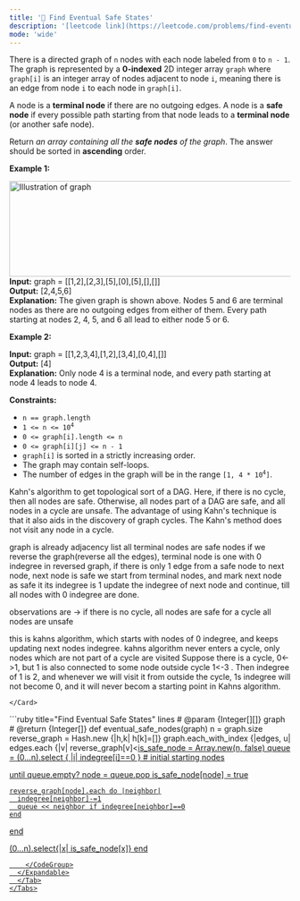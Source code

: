 ```yaml
---
title: '🧀 Find Eventual Safe States'
description: '[leetcode link](https://leetcode.com/problems/find-eventual-safe-states/description/)'
mode: 'wide'
---
```

<Tabs>
  <Tab title="Question" icon="circle-question" iconType="regular">
    <Card>
      <p>There is a directed graph of <code>n</code> nodes with each node labeled from <code>0</code> to <code>n - 1</code>. The graph is represented by a <strong>0-indexed</strong> 2D integer array <code>graph</code> where <code>graph[i]</code> is an integer array of nodes adjacent to node <code>i</code>, meaning there is an edge from node <code>i</code> to each node in <code>graph[i]</code>.</p>  <p>A node is a <strong>terminal node</strong> if there are no outgoing edges. A node is a <strong>safe node</strong> if every possible path starting from that node leads to a <strong>terminal node</strong> (or another safe node).</p>  <p>Return <em>an array containing all the <strong>safe nodes</strong> of the graph</em>. The answer should be sorted in <strong>ascending</strong> order.</p>   <p><strong class="example">Example 1:</strong></p> <img alt="Illustration of graph" src="https://s3-lc-upload.s3.amazonaws.com/uploads/2018/03/17/picture1.png" style="height: 171px; width: 600px;" />  <strong>Input:</strong> graph = [[1,2],[2,3],[5],[0],[5],[],[]] <br/> <strong>Output:</strong> [2,4,5,6] <br/> <strong>Explanation:</strong> The given graph is shown above. Nodes 5 and 6 are terminal nodes as there are no outgoing edges from either of them. Every path starting at nodes 2, 4, 5, and 6 all lead to either node 5 or 6.  <p><strong class="example">Example 2:</strong></p>   <strong>Input:</strong> graph = [[1,2,3,4],[1,2],[3,4],[0,4],[]] <br/> <strong>Output:</strong> [4] <br/> <strong>Explanation:</strong> Only node 4 is a terminal node, and every path starting at node 4 leads to node 4.    <p><strong>Constraints:</strong></p>  <ul>  <li><code>n == graph.length</code></li>  <li><code>1 &lt;= n &lt;= 10<sup>4</sup></code></li>  <li><code>0 &lt;= graph[i].length &lt;= n</code></li>  <li><code>0 &lt;= graph[i][j] &lt;= n - 1</code></li>  <li><code>graph[i]</code> is sorted in a strictly increasing order.</li>  <li>The graph may contain self-loops.</li>  <li>The number of edges in the graph will be in the range <code>[1, 4 * 10<sup>4</sup>]</code>.</li> </ul> 
    </Card>
  </Tab>
  <Tab title="Solution" icon="lightbulb" iconType="regular" >
    <Card>
      Kahn's algorithm to get topological sort of a DAG. Here, if there is no cycle, then all nodes are safe. Otherwise, all nodes part of a DAG are safe, and all nodes in a cycle are unsafe.
The advantage of using Kahn's technique is that it also aids in the discovery of graph cycles. The Kahn's method does not visit any node in a cycle.

graph is already adjacency list
all terminal nodes are safe nodes
if we reverse the graph(reverse all the edges), terminal node is one with 0 indegree
in reversed graph, if there is only 1 edge from a safe node to next node, next node is safe
we start from terminal nodes, and mark next node as safe it its indegree is 1
update the indegree of next node and continue, till all nodes with 0 indegree are done.

observations are -&gt; if there is no cycle, all nodes are safe
for a cycle all nodes are unsafe

this is kahns algorithm, which starts with nodes of 0 indegree, and keeps updating next nodes indegree.
kahns algorithm never enters a cycle, only nodes which are not part of a cycle are visited
Suppose there is a cycle, 0&lt;-&gt;1, but 1 is also connected to some node outside cycle
1&lt;-3 . Then indegree of 1 is 2, and whenever we will visit it from outside the cycle, 1s indegree will not become 0, and it will never becom a starting point in Kahns algorithm.


    </Card>
  <Expandable title="code">
    <CodeGroup dropdown>
```ruby title="Find Eventual Safe States" lines
# @param {Integer[][]} graph
# @return {Integer[]}
def eventual_safe_nodes(graph)
  n = graph.size
  reverse_graph = Hash.new {|h,k| h[k]=[]}
  graph.each_with_index {|edges, u| edges.each {|v| reverse_graph[v]<<u  } }
  indegree = graph.map(&:size) # indegree of nodes in the reverse graph

  is_safe_node = Array.new(n, false)
  queue = (0...n).select { |i| indegree[i]==0 } # initial starting nodes
  
  until queue.empty?
    node = queue.pop
    is_safe_node[node] = true

    reverse_graph[node].each do |neighbor|
      indegree[neighbor]-=1
      queue << neighbor if indegree[neighbor]==0
    end
  end

  (0...n).select{|x| is_safe_node[x]}
end
```
    </CodeGroup>
  </Expandable>
  </Tab>
</Tabs>